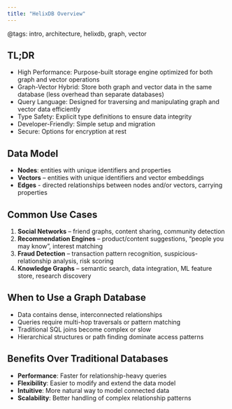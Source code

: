 ```yaml
---
title: "HelixDB Overview"
---
```

@tags: intro, architecture, helixdb, graph, vector

## TL;DR
- High Performance: Purpose-built storage engine optimized for both graph and vector operations
- Graph-Vector Hybrid: Store both graph and vector data in the same database (less overhead than separate databases)
- Query Language: Designed for traversing and manipulating graph and vector data efficiently
- Type Safety: Explicit type definitions to ensure data integrity
- Developer-Friendly: Simple setup and migration
- Secure: Options for encryption at rest

## Data Model
- **Nodes**: entities with unique identifiers and properties  
- **Vectors** – entities with unique identifiers and vector embeddings  
- **Edges** - directed relationships between nodes and/or vectors, carrying properties  

## Common Use Cases
1. **Social Networks** – friend graphs, content sharing, community detection  
2. **Recommendation Engines** – product/content suggestions, “people you may know”, interest matching  
3. **Fraud Detection** – transaction pattern recognition, suspicious-relationship analysis, risk scoring  
4. **Knowledge Graphs** – semantic search, data integration, ML feature store, research discovery  

## When to Use a Graph Database
- Data contains dense, interconnected relationships  
- Queries require multi-hop traversals or pattern matching  
- Traditional SQL joins become complex or slow  
- Hierarchical structures or path finding dominate access patterns 

## Benefits Over Traditional Databases
- **Performance**: Faster for relationship-heavy queries
- **Flexibility**: Easier to modify and extend the data model
- **Intuitive**: More natural way to model connected data
- **Scalability**: Better handling of complex relationship patterns
